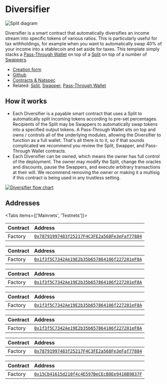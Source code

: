 
# Diversifier

![Split diagram](./img/diversifier_diagram.png)

Diversifier is a smart contract that automatically diversifies an income stream
into specific tokens of various ratios. This is particularly useful for tax
withholdings, for example when you want to automatically swap 40% of your income
into a stablecoin and set aside for taxes. This template simply stacks a
[Pass-Through Wallet](/core/pass-through) on top of a [Split](/core/split) on
top of a number of [Swappers](/core/swapper).

- [Creation form](https://app.splits.org/new/diversifier/)
- [Github](https://github.com/0xSplits/splits-diversifier)
- [Contracts & Natspec](https://github.com/0xSplits/splits-diversifier/tree/main/src)
- Related: [Split](/core/split), [Swapper](/core/swapper),
  [Pass-Through Wallet](/core/pass-through)

## How it works

- Each Diversifier is a payable smart contract that uses a Split to
  automatically split incoming tokens according to pre-set percentages.
  Recipients of the Split may be Swappers to automatically swap tokens into a
  specified output tokens. A Pass-Through Wallet sits on top and owns / controls
  all of the underlying modules, allowing the Diversifier to function as a full
  wallet. That's all there is to it, so if that sounds complicated we recommend
  you review the Split, Swapper, and Pass-Through Wallet contracts.
- Each Diversifier can be owned, which means the owner has full control of the
  deployment. The owner may modify the Split, change the oracles and discounts,
  pause the Swappers, and execute arbitrary transactions at their will. We
  recommend removing the owner or making it a multisig if this contract is being
  used in any trustless setting.

[![Diversifier flow chart](https://mermaid.ink/img/pako:eNqNk0lrwzAQhf-KUAm-xJDG2fChkM23QmlKe_FlYo-TAVky8jhpCPnvtZVuDmnoRct73zwhNDrKxKQoQ-n7fqyZWGEoFrRDW1JGaGPtjFh3OsdYC0GaOBRuKYTHW8zRC4W3hhK97m_1FSzBWmHpfePOzIzmCHJSh6augdRXofMVaZwbZWxj341m4_6k1wIY3_kmUFjKwR5-mCiIBtHoGjMzNkV7M63ExOi0lTdaLsez8XXqMrE3GE-GbRYSph0wGf0PmNEytU6fDmeDaH4VuswbBMFkPvXO5KmZ6uHU6TTvmSmzT7Zg-ew-QVm-bK2pNts3UApZ-P6DWBWKuKEbxG2c_IwJFYSa7y-d1R6KAm3_Dz341D-pdli_ZQZts66UXZmjzYHSul1dS8XStVosw3qZYgaV4ljWV6xRqNisDjqRIdsKu7IqUmBcEGws5DLMQJW1iimxsY_nL-B-wukD5E3qrQ?type=png)](https://mermaid.live/edit#pako:eNqNk0lrwzAQhf-KUAm-xJDG2fChkM23QmlKe_FlYo-TAVky8jhpCPnvtZVuDmnoRct73zwhNDrKxKQoQ-n7fqyZWGEoFrRDW1JGaGPtjFh3OsdYC0GaOBRuKYTHW8zRC4W3hhK97m_1FSzBWmHpfePOzIzmCHJSh6augdRXofMVaZwbZWxj341m4_6k1wIY3_kmUFjKwR5-mCiIBtHoGjMzNkV7M63ExOi0lTdaLsez8XXqMrE3GE-GbRYSph0wGf0PmNEytU6fDmeDaH4VuswbBMFkPvXO5KmZ6uHU6TTvmSmzT7Zg-ew-QVm-bK2pNts3UApZ-P6DWBWKuKEbxG2c_IwJFYSa7y-d1R6KAm3_Dz341D-pdli_ZQZts66UXZmjzYHSul1dS8XStVosw3qZYgaV4ljWV6xRqNisDjqRIdsKu7IqUmBcEGws5DLMQJW1iimxsY_nL-B-wukD5E3qrQ)

## Addresses

<Tabs items={['Mainnets', 'Testnets']}>

<Tab>

<Toggle title="Ethereum – 1">

| Contract | Address                                                                                                                      |
| :------- | :--------------------------------------------------------------------------------------------------------------------------- |
| Factory  | [`0x78791997483f25217F4C3FE2a568Fe3eFaf77884`](https://etherscan.io/address/0x78791997483f25217F4C3FE2a568Fe3eFaf77884#code) |

</Toggle>

<Toggle title="Base – 8453">

| Contract | Address                                                                                                                      |
| :------- | :--------------------------------------------------------------------------------------------------------------------------- |
| Factory  | [`0x1f3f5C7342Ae19E2b35b657864106f227201eF8A`](https://basescan.org/address/0x1f3f5C7342Ae19E2b35b657864106f227201eF8A#code) |

</Toggle>

<Toggle title="Optimism – 10">

| Contract | Address                                                                                                                                 |
| :------- | :-------------------------------------------------------------------------------------------------------------------------------------- |
| Factory  | [`0x1f3f5C7342Ae19E2b35b657864106f227201eF8A`](https://optimistic.etherscan.io/address/0x1f3f5C7342Ae19E2b35b657864106f227201eF8A#code) |

</Toggle>

<Toggle title="Polygon – 137">

| Contract | Address                                                                                                                         |
| :------- | :------------------------------------------------------------------------------------------------------------------------------ |
| Factory  | [`0x1f3f5C7342Ae19E2b35b657864106f227201eF8A`](https://polygonscan.com/address/0x1f3f5C7342Ae19E2b35b657864106f227201eF8A#code) |

</Toggle>

<Toggle title="Arbitrum – 42161">

| Contract | Address                                                                                                                     |
| :------- | :-------------------------------------------------------------------------------------------------------------------------- |
| Factory  | [`0x1f3f5C7342Ae19E2b35b657864106f227201eF8A`](https://arbiscan.io/address/0x1f3f5C7342Ae19E2b35b657864106f227201eF8A#code) |

</Toggle>

</Tab>

<Tab>

<Toggle title="Goerli – 5">

| Contract | Address                                                                                                                             |
| :------- | :---------------------------------------------------------------------------------------------------------------------------------- |
| Factory  | [`0x78791997483f25217F4C3FE2a568Fe3eFaf77884`](https://goerli.etherscan.io/address/0x78791997483f25217F4C3FE2a568Fe3eFaf77884#code) |

</Toggle>

<Toggle title="Sepolia – 11155111">

| Contract | Address                                                                                                                              |
| :------- | :----------------------------------------------------------------------------------------------------------------------------------- |
| Factory  | [`0x15Cb41615d210f4c4E597BeCEcB8Ee9410B9837F`](https://sepolia.etherscan.io/address/0x15Cb41615d210f4c4E597BeCEcB8Ee9410B9837F#code) |

</Toggle>

</Tab>

</Tabs>
